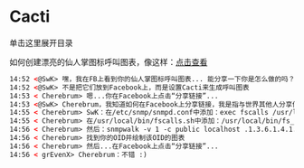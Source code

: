 # Cacti

单击这里展开目录

如何创建漂亮的仙人掌图标呼叫图表，像这样：[点击查看](http://when.sip-happens.com/cacti/graph.php?action=view&local%5Fgraph%5Fid=13&rra%5Fid=all)

```xml
14:52 <@SwK> 嘿，我在FB上看到你的仙人掌图标呼叫图表... 能分享一下你是怎么做的吗？
14:52 <@SwK> 不是把它们放到Facebook上，而是设置Cacti来生成呼叫图表
14:53 < Cherebrum> 嗯...你在Facebook上点击“分享链接”...
14:53 <@SwK> Cherebrum，我知道如何在Facebook上分享链接，我是指与世界其他人分享你是如何让Cacti生成呼叫图表的方法
14:55 < Cherebrum> SwK：在/etc/snmp/snmpd.conf中添加：exec fscalls /usr/local/bin/fscalls.sh
14:55 < Cherebrum> 在/usr/local/bin/fscalls.sh中添加：/usr/local/bin/fs_cli -x 'show calls count'|grep '\d* total.'|cut -d" " -f1
14:56 < Cherebrum> 然后：snmpwalk -v 1 -c public localhost .1.3.6.1.4.1.2021.8 -On
14:56 < Cherebrum> 找到你的OID并绘制该OID的图表
14:56 < Cherebrum> 然后...在Facebook上点击“分享链接”...
14:56 < grEvenX> Cherebrum：不错 :)
```